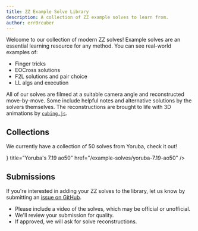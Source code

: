```yaml
---
title: ZZ Example Solve Library
description: A collection of ZZ example solves to learn from.
author: err0rcuber
---
```



Welcome to our collection of modern ZZ solves!
Example solves are an essential learning resource for any method.
You can see real-world examples of:
- Finger tricks
- EOCross solutions
- F2L solutions and pair choice
- LL algs and execution

All of our solves are filmed at a suitable camera angle and reconstructed move-by-move.
Some include helpful notes and alternative solutions by the solvers themselves.
The reconstructions are brought to life with 3D animations by [`cubing.js`](https://js.cubing.net/cubing/twisty/).

## Collections

We currently have a collection of 50 solves from Yoruba, check it out!

<Cards>
  <Card icon={<Image src={logo} width={40} />} title="Yoruba's 7.19 ao50" href="/example-solves/yoruba-7.19-ao50" />
</Cards>

## Submissions

If you're interested in adding your ZZ solves to the library, let us know by submitting an [issue on GitHub](https://github.com/ericx20/zz-method-docs/issues).
- Please include a video of the solves, which may be official or unofficial.
- We'll review your submission for quality.
- If approved, we will ask for solve reconstructions.
